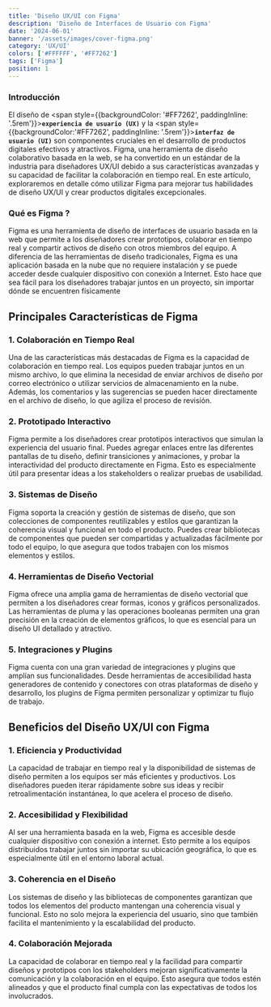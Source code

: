```yaml
---
title: 'Diseño UX/UI con Figma'
description: 'Diseño de Interfaces de Usuario con Figma'
date: '2024-06-01'
banner: '/assets/images/cover-figma.png'
category: 'UX/UI'
colors: ['#FFFFFF', '#FF7262']
tags: ['Figma']
position: 1
---
```



### Introducción

El diseño de <span style={{backgroundColor: '#FF7262', paddingInline: '.5rem'}}>**`experiencia de usuario (UX)`**</span>
y la <span
style={{backgroundColor:'#FF7262',  paddingInline: '.5rem'}}>**`interfaz de usuario (UI)`**</span> son componentes cruciales en el
desarrollo de
productos digitales efectivos y atractivos.
Figma, una herramienta de diseño colaborativo basada en la web, se
ha convertido en un estándar de la industria para diseñadores UX/UI debido a sus características avanzadas y su
capacidad de facilitar la colaboración en tiempo real. En este artículo, exploraremos en detalle cómo utilizar
Figma para mejorar tus habilidades de diseño UX/UI y crear productos digitales excepcionales.

### Qué es Figma ?

Figma es una herramienta de diseño de interfaces de usuario basada en la web que permite a los diseñadores crear
prototipos, colaborar en tiempo real y compartir activos de diseño con otros miembros del equipo. A diferencia de
las herramientas de diseño tradicionales, Figma es una aplicación basada en la nube que no requiere instalación y
se puede acceder desde cualquier dispositivo con conexión a Internet. Esto hace que sea fácil para los diseñadores
trabajar juntos en un proyecto, sin importar dónde se encuentren físicamente

## Principales Características de Figma

### 1. Colaboración en Tiempo Real

Una de las características más destacadas de Figma es la capacidad de colaboración en tiempo real. Los equipos
pueden trabajar juntos en un mismo archivo, lo que elimina la necesidad de enviar archivos de diseño por correo
electrónico o utilizar servicios de almacenamiento en la nube. Además, los comentarios y las sugerencias se pueden
hacer directamente en el archivo de diseño, lo que agiliza el proceso de revisión.

### 2. Prototipado Interactivo

Figma permite a los diseñadores crear prototipos interactivos que simulan la experiencia del usuario final. Puedes
agregar enlaces entre las diferentes pantallas de tu diseño, definir transiciones y animaciones, y probar la
interactividad del producto directamente en Figma. Esto es especialmente útil para presentar ideas a los
stakeholders o realizar pruebas de usabilidad.

### 3. Sistemas de Diseño

Figma soporta la creación y gestión de sistemas de diseño, que son colecciones de componentes reutilizables y
estilos que garantizan la coherencia visual y funcional en todo el producto. Puedes crear bibliotecas de
componentes que pueden ser compartidas y actualizadas fácilmente por todo el equipo, lo que asegura que todos
trabajen con los mismos elementos y estilos.

### 4. Herramientas de Diseño Vectorial

Figma ofrece una amplia gama de herramientas de diseño vectorial que permiten a los diseñadores crear formas, iconos
y gráficos personalizados. Las herramientas de pluma y las operaciones booleanas permiten una gran precisión en la
creación de elementos gráficos, lo que es esencial para un diseño UI detallado y atractivo.

### 5. Integraciones y Plugins

Figma cuenta con una gran variedad de integraciones y plugins que amplían sus funcionalidades. Desde herramientas de
accesibilidad hasta generadores de contenido y conectores con otras plataformas de diseño y desarrollo, los plugins
de Figma permiten personalizar y optimizar tu flujo de trabajo.

## Beneficios del Diseño UX/UI con Figma

### 1. Eficiencia y Productividad

La capacidad de trabajar en tiempo real y la disponibilidad de sistemas de diseño permiten a los equipos ser más
eficientes y productivos. Los diseñadores pueden iterar rápidamente sobre sus ideas y recibir retroalimentación
instantánea, lo que acelera el proceso de diseño.

### 2. Accesibilidad y Flexibilidad

Al ser una herramienta basada en la web, Figma es accesible desde cualquier dispositivo con conexión a internet.
Esto permite a los equipos distribuidos trabajar juntos sin importar su ubicación geográfica, lo que es
especialmente útil en el entorno laboral actual.

### 3. Coherencia en el Diseño

Los sistemas de diseño y las bibliotecas de componentes garantizan que todos los elementos del producto mantengan
una coherencia visual y funcional. Esto no solo mejora la experiencia del usuario, sino que también facilita el
mantenimiento y la escalabilidad del producto.

### 4. Colaboración Mejorada

La capacidad de colaborar en tiempo real y la facilidad para compartir diseños y prototipos con los stakeholders
mejoran significativamente la comunicación y la colaboración en el equipo. Esto asegura que todos estén alineados y
que el producto final cumpla con las expectativas de todos los involucrados.
